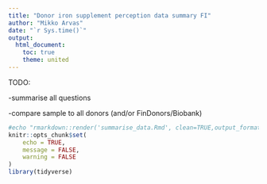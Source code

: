 ```yaml
---
title: "Donor iron supplement perception data summary FI"
author: "Mikko Arvas"
date: "`r Sys.time()`"
output:
  html_document:
    toc: true
    theme: united
---
```



TODO:

-summarise all questions

-compare sample to all donors (and/or FinDonors/Biobank)


```r
#echo "rmarkdown::render('summarise_data.Rmd', clean=TRUE,output_format='html_document',output_file='../results/summarise_data.html')" | R --slave
knitr::opts_chunk$set(
	echo = TRUE,
	message = FALSE,
	warning = FALSE
)
library(tidyverse)


```


